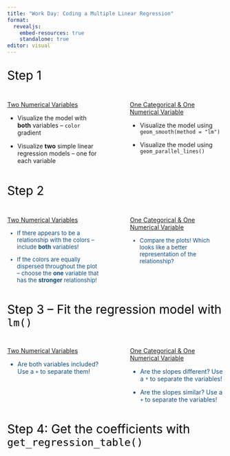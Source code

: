 ```yaml
---
title: "Work Day: Coding a Multiple Linear Regression"
format: 
  revealjs:
    embed-resources: true
    standalone: true
editor: visual
---
```


##  {background-color="#B6CADA"}

::: {style="font-size: 2em; color: #000000;"}
Step 1
:::

::: columns
::: {.column width="47%"}
[Two Numerical Variables]{.underline}

-   Visualize the model with **both** variables -- `color` gradient

-   Visualize **two** simple linear regression models -- one for each variable
:::

::: {.column width="5%"}
:::

::: {.column width="47%"}
[One Categorical & One Numerical Variable]{.underline}

-   Visualize the model using `geom_smooth(method = "lm")`

-   Visualize the model using `geom_parallel_lines()`
:::
:::

##  {background-color="#D4D4D4"}

::: {style="font-size: 2em; color: #000000;"}
Step 2
:::

::: columns
::: {.column width="45%"}
[Two Numerical Variables]{.underline}

::: {style="color: #0F4C81; font-size: 0.95em"}
-   If there appears to be a relationship with the colors -- include **both** variables!

-   If the colors are equally dispersed throughout the plot -- choose the **one** variable that has the **stronger** relationship!
:::
:::

::: {.column width="5%"}
:::

::: {.column width="45%"}
[One Categorical & One Numerical Variable]{.underline}

::: {style="color: #0F4C81; font-size: 0.95em"}
-   Compare the plots! Which looks like a better representation of the relationship?
:::
:::
:::

##  {background-color="#D4D4D4"}

::: {style="font-size: 2em; color: #000000;"}
Step 3 -- Fit the regression model with `lm()`
:::

::: columns
::: {.column width="45%"}
[Two Numerical Variables]{.underline}

::: {style="color: #0F4C81"}
-   Are both variables included? Use a `+` to separate them!
:::
:::

::: {.column width="5%"}
:::

::: {.column width="45%"}
[One Categorical & One Numerical Variable]{.underline}

::: {style="color: #0F4C81"}
-   Are the slopes different? Use a `*` to separate the variables!

-   Are the slopes similar? Use a `+` to separate the variables!
:::
:::
:::

##  {background-color="#D4D4D4"}

::: {style="font-size: 2em; color: #000000;"}
Step 4: Get the coefficients with `get_regression_table()`
:::

<!-- ##  {background-color="#B6CADA"} -->

<!-- ::: {style="font-size: 2em; color: #000000;"} -->
<!-- **Hermeneutics** hərmə'n(y)o͞odiks -->
<!-- ::: -->

<!-- > *the study of interpretation* -->

<!-- </br> -->

<!-- . . . -->

<!-- > "Philosophically, hermeneutics concerns the meaning of interpretation--its basic nature, scope and validity, and its place within and implications for human existance." -->

<!-- ##  {background-color="#D4D4D4"} -->

<!-- ::: {style="font-size: 2em; color: #0F4C81;"} -->
<!-- **Statistical Hermeneutics** -->
<!-- ::: -->

<!-- > "The study of the interpretation of results and conclusions based on statistical theory, methods, and reasoning." -->

<!-- . . . -->

<!-- -   The complexities in interpretations of statistical models, results, etc. are often downplayed and taken for granted. -->

<!-- -   It is not often that we are hit with an *explicit* call to discuss our *implicit* interpretations of the statements that arise from our use of statistical methods and results. -->

<!-- ##  {background-color="#D4D4D4"} -->

<!-- ::: {style="font-size: 2em; color: #0F4C81;"} -->
<!-- Better for Science -->
<!-- ::: -->

<!-- > "Modern science despite all of the methodological and technological sophistication, has failed to account for the basic epistemic foundation on which it lies." -->

<!-- . . . -->

<!-- -   Hermeneutics possesses a positive attitude toward the finitude of human understanding. -->

<!--     -   The concern is not to eradicate our finitude, but to recognize the consequences of our limits. -->
